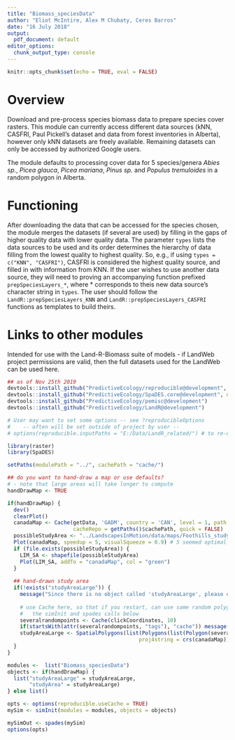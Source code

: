```yaml
---
title: "Biomass_speciesData"
author: "Eliot McIntire, Alex M Chubaty, Ceres Barros"
date: "16 July 2018"
output:
  pdf_document: default
editor_options: 
  chunk_output_type: console
---
```


```r
knitr::opts_chunk$set(echo = TRUE, eval = FALSE)
```

# Overview

Download and pre-process species biomass data to prepare species cover rasters.
This module can currently access different data sources (kNN, CASFRI, Paul Pickell's dataset and data from forest inventories in Alberta), however only kNN datasets are freely available. Remaining datasets can only be accessed by authorized Google users.

The module defaults to processing cover data for 5 species/genera *Abies sp.*, *Picea glauca*, *Picea mariana*, *Pinus sp.* and  *Populus tremuloides* in a random polygon in Alberta.

# Functioning

After downloading the data that can be accessed for the species chosen, the module merges the datasets (if several are used) by filling in the gaps of higher quality data with lower quality data. The parameter `types` lists the data sources to be used and its order determines the hierarchy of data filling from the lowest quality to highest quality. So, e.g., if using `types = c("KNN", "CASFRI")`, CASFRI is considered the highest quality source, and filled in with information from KNN.
If the user wishes to use another data source, they will need to proving an accompanying function prefixed `prepSpeciesLayers_*`, where * corresponds to theis new data source's character string in `types`. The user should follow the `LandR::prepSpeciesLayers_KNN` and `LandR::prepSpeciesLayers_CASFRI` functions as templates to build theirs.

# Links to other modules

Intended for use with the Land-R-Biomass suite of models - if LandWeb project permissions are valid, then the full datasets used for the LandWeb can be used here.

```r
## as of Nov 25th 2019
devtools::install_github("PredictiveEcology/reproducible@development", dependencies = FALSE)
devtools::install_github("PredictiveEcology/SpaDES.core@development", dependencies = FALSE)
devtools::install_github("PredictiveEcology/pemisc@development")
devtools::install_github("PredictiveEcology/LandR@development")

# User may want to set some options -- see ?reproducibleOptions 
#    -- often will be set outside of project by user --
# options(reproducible.inputPaths = "E:/Data/LandR_related/") # to re-use datasets across projects

```

```r
library(raster)
library(SpaDES)

setPaths(modulePath = "../", cachePath = "cache/")

## do you want to hand-draw a map or use defaults?
# - note that large areas will take longer to compute
handDrawMap <- TRUE

if(handDrawMap) {
  dev()
  clearPlot()
  canadaMap <- Cache(getData, 'GADM', country = 'CAN', level = 1, path = "data/",
                     cacheRepo = getPaths()$cachePath, quick = FALSE)
  possibleStudyArea <- "../LandscapesInMotion/data/maps/Foothills_study_area.shp"
  Plot(canadaMap, speedup = 5, visualSqueeze = 0.9) # 5 seemed optimal
  if (file.exists(possibleStudyArea)) {
    LIM_SA <- shapefile(possibleStudyArea)
    Plot(LIM_SA, addTo = "canadaMap", col = "green")
  }
  
  ## hand-drawn study area
  if(!exists("studyAreaLarge")) {
    message("Since there is no object called 'studyAreaLarge', please draw a study area with 10 points")
    
    # use Cache here, so that if you restart, can use same random polygon, allowing Cache to be effective during
    #   the simInit and spades calls below
    severalrandompoints <- Cache(clickCoordinates, 10) 
    if(startsWith(attr(severalrandompoints, "tags"), "cache")) message("Taking studyAreaLarge from Cache")
    studyAreaLarge <- SpatialPolygons(list(Polygons(list(Polygon(severalrandompoints$coords)), ID = "handDrawnPoly")),
                                          proj4string = crs(canadaMap))
  }
}

modules <-  list("Biomass_speciesData")
objects <- if(handDrawMap) {
  list("studyAreaLarge" = studyAreaLarge,
       "studyArea" = studyAreaLarge)  
} else list()

opts <- options(reproducible.useCache = TRUE)
mySim <- simInit(modules = modules, objects = objects)

mySimOut <- spades(mySim)
options(opts)
```
